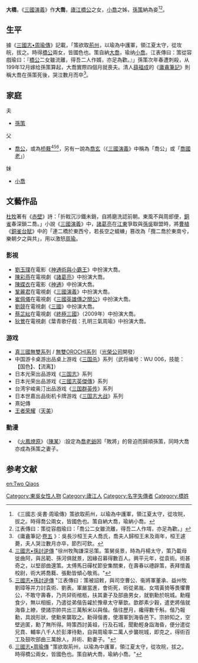 {{otheruses|subject='''漢末三國人物'''|other=大喬之其他含義}}
{{東亞女性歷史人物
|名稱 =大喬
|身份 =
|國家 =
|屆數 =
|最高職務 =
|前任 = 
|繼任 = 
|畫像=[[File:Qiao_Sisters_Qing_portrait.jpg|200px]]
|說明=[[百美新詠圖傳|百美新詠圖傳]]
|姓=喬
|名=
|姓名=喬
氏
|字=
|官職 =
|封爵 =
|封號 =
|位號=
|位階
|封地 =
|神號 =
|尊號 =
|族裔 = 
|氏族 =
|府邸 =
|世系 = 
|初名 =
|小字=
|號=
|法號=
|院號=
|其他名號=
|出生年=生年不详
|出生地=庐江皖（今安徽省安庆市）
|婚年=199年
|逝世年=200年？
|逝世地=卒地不详
|諡號=
|墳墓=
|父親=喬公
|嫡母=
|母親=
|夫=[[孙策|孙策]]
|婚姻名份=侧室，{{來源請求|参考文献中只说孙策、周瑜“纳”喬公二女，没有说是妻是妾。汉语中“纳”可以指娶妻，也可以指纳妾（参见《汉语大词典》“納”义项4）。|date=2021年8月12日}}
|夫之父=[[孙坚|孙坚]]
|夫之母=[[孙破虏吴夫人|吴夫人]]
|夫之嫡母=
|夫之元配=
|夫之正室=
|夫之繼室=
|夫之平妻=
|夫之側室=
|兄弟=
|姊妹= [[小橋|小橋]]
|嫡兄弟=
|嫡姊妹=
|庶兄弟=
|庶姊妹=
|同胞兄弟=
|同胞姊妹=
|異母兄弟=
|異母姊妹=
|異父兄弟=
|異父姊妹=
|繼兄弟=
|繼姊妹=
|子=
|女=
|養子=
|養女=
|繼子=
|繼女=
|其他親屬 =
|經歷 = 
|著作 =
|注釋=
}}
'''大橋'''，《[[三國演義|三國演義]]》作'''大喬'''，[[廬江郡_(秦朝)|廬江]][[二橋|橋公]]之女，[[小橋|小喬]]之姊，[[孫策|孫策]]納為妾{{來源請求|date=2021年8月12日}}<ref>《三國志·吳書·周瑜傳》策欲取荊州，以瑜為中護軍，領江夏太守，從攻皖，拔之。時得喬公兩女，皆國色也。策自納大喬，瑜納小喬。</ref><ref>江表傳曰：策從容戲瑜曰：「喬公二女雖流離，得吾二人作壻，亦足為歡。」</ref>。

== 生平 ==
據《[[s:三國志/卷54#周瑜|三國志•周瑜傳]]》記載，「策欲取[[荆州_(古代)|荊州]]，以瑜為中護軍，領江夏太守，從攻皖，拔之。時得[[橋公|橋公]]兩女，皆國色也。策自納[[大喬|大喬]]，瑜纳[[小喬|小喬]]。江表傳曰：策從容戲瑜曰：『[[橋公|橋公]]二女雖流離，得吾二人作婿，亦足為歡。』」孫策次年春遭刺殺，从199年12月嫁给孫策算起，大喬實際四個月就喪夫。清人[[薛福成|薛福成]]的《[[庸盦筆記|庸盦筆記]]》則稱大喬在孫策死後，哭泣數月而卒<ref>《庸盦筆記·[https://ctext.org/library.pl?if=gb&file=35537&page=135 卷五] {{Wayback|url=https://ctext.org/library.pl?if=gb&file=35537&page=135 |date=20211001052924 }}》：吳長沙桓王夫人喬氏，喬夫人歸桓王未及兩年，桓王遽薨，夫人哭泣數月亦卒，節烈可欽。</ref>。

== 家庭 ==
; 夫
*[[孫策|孫策]]

; 父
* [[喬公|喬公]]，或為[[桥蕤|桥蕤]]<ref>[[s:三國志/卷46#孫策|三國志•孫討逆傳]] "徐州牧陶謙深忌策。策舅吳景，時為丹楊太守，策乃載母徙曲阿，與呂範、孫河俱就景，因緣召募得數百人。興平元年，從袁術。術甚奇之，以堅部曲還策。太傅馬日磾杖節安集關東，在壽春以禮辟策，表拜懷義校尉，術大將喬蕤、張勳皆傾心敬焉。"</ref><ref>[[s:三國志/卷46#孫策|三國志•孫討逆傳]] "江表傳曰：策被詔敕，與司空曹公、衞將軍董承、益州牧劉璋等并力討袁術、劉表。軍嚴當進，會術死，術從弟胤、女壻黃猗等畏懼曹公，不敢守壽春，乃共舁術棺柩，扶其妻子及部曲男女，就劉勳於皖城。勳糧食少，無以相振，乃遣從弟偕告糴於豫章太守華歆。歆郡素少穀，遣吏將偕就海昏上繚，使諸宗帥共出三萬斛米以與偕。偕往歷月，纔得數千斛。偕乃報勳，具說形狀，使勳來襲取之。勳得偕書，使潛軍到海昏邑下。宗帥知之，空壁逃匿，勳了無所得。時策西討黃祖，行及石城，聞勳輕身詣海昏，便分遣從兄賁、輔率八千人於彭澤待勳，自與周瑜率二萬人步襲皖城，即克之，得術百工及鼓吹部曲三萬餘人，并術、勳妻子。"</ref><ref>[[s:三國志/卷54#周瑜|三國志•周瑜傳]] "策欲取荊州，以瑜為中護軍，領江夏太守，從攻皖，拔之。時得橋公兩女，皆國色也。策自納大喬，瑜納小喬。"</ref>，另有一說為[[喬玄|喬玄]]（《[[三國演義|三國演義]]》中稱為「喬公」或「[[二橋|喬國老]]」）

; 妹
* [[小橋|小喬]]

== 文藝作品 ==
[[杜牧|杜牧]]著有《[[赤壁|赤壁]]》詩：「折戟沉沙鐵未銷，自將磨洗認前朝。東風不與周郎便，[[铜雀台|銅雀]]春深鎖二喬。」小說《[[三國演義|三國演義]]》中，[[諸葛亮|諸葛亮]]在[[江東|江東]]爭取與[[孫吳|孫吳]]聯盟時，將[[曹植|曹植]]《[[銅雀台賦|銅雀台賦]]》中的「連二橋於東西兮，若長空之蝃蝀」篡改為「攬二喬於東南兮，樂朝夕之與共」，用以激怒[[周瑜|周瑜]]。

=== 影視 ===
*[[劉玉璞_(台灣演員)|劉玉璞]]在電影《[[神通術與小霸王|神通術與小霸王]]》中扮演大喬。
*[[陳彩燕|陳彩燕]]在電視劇《[[諸葛亮_(亞洲電視劇集)|諸葛亮]]》中扮演大喬。
*[[陳蝶衣|陳蝶衣]]在電影《[[神通_(電影)|神通]]》中扮演大喬。
*[[鞏麗君|鞏麗君]]在電視劇《[[三国演义_(电视剧)|三國演義]]》中扮演大喬。
*[[崔佩儀|崔佩儀]]在電視劇《[[三國英雄傳之關公|三國英雄傳之關公]]》中扮演大喬。
*[[劉競|劉競]]在電視劇《[[三国_(电视剧)|三國]]》中扮演大喬。
*[[蔡芷紜|蔡芷紜]]在電視劇《[[終極三國|終極三國]]》（2009年）中扮演大喬。
*[[狄鶯|狄鶯]]在電視劇《葉青歌仔戲：孔明三氣周瑜》中扮演大喬。

=== 游戏 ===
* [[真三國無雙系列|真三國無雙系列]] / [[無雙OROCHI系列|無雙OROCHI系列]]（[[光榮公司|光榮公司]]開發）
* 中国游卡桌游出品桌上游戏《[[三国杀|三国杀]]》系列（武将编号：WU 006，技能：【国色】、【流离】）
* 日本光荣出品游戏《[[三國志_(遊戲)|三国志]]》系列
* 日本光荣出品游戏《[[三國志英傑傳|三國志英傑傳]]》系列
* 台湾宇峻奥汀出品游戏《[[三国群英传|三国群英传]]》系列
* 日本世嘉出品街机卡牌游戏《[[三国志大战|三国志大战]]》系列
*熹妃傳
*[[王者荣耀|王者荣耀]]（[[天美工作室群|天美]]）

===動漫===
* 《[[火鳳燎原|火鳳燎原]]》（[[陳某|陳某]]）:設定為[[二橋|喬老爺]]因「敗將」的脅迫而歸順孫策，同時大喬亦成為孫策之妻子。

==参考文献==
{{reflist}}

{{DEFAULTSORT:D大橋}}
[[Category:東吳女性人物|Category:東吳女性人物]]
[[Category:廬江人|Category:廬江人]]
[[Category:名字失傳者|Category:名字失傳者]]
[[Category:橋姓|Category:橋姓]]

[[en:Two_Qiaos|en:Two Qiaos]]